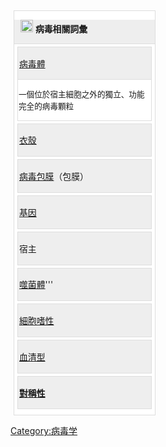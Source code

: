 <div class="infobox NavFrame" style="width:225px; margin:5px; padding:0px; border:1px solid #ddd; background:#fff; font-size:90%;">
<div class="NavHead" style="background:#eee; padding-left:10px; border-bottom:1px solid #ddd; font-size:110%; text-align:left; margin-bottom:-1px;">[[File:Wiktionary-logo.svg|20px]] '''病毒相關詞彙'''</div>
<div class="NavContent" style="text-align:left; padding:5px;">

<div class="NavFrame" style="margin-bottom:4px; padding:0px; border:1px solid #ddd; background:transparent;">
<div class="NavHead" style="background:#eee; border-bottom:1px solid #ddd; padding:2px; font-size:110%; margin-bottom:-1px; text-align:left;">[[病毒|病毒體]]</div>
<div class="NavContent" style="text-align:left; padding:1px;<!-- display:none; --><!-- REMOVED ON PURPOSE -->">
一個位於宿主細胞之外的獨立、功能完全的病毒顆粒
</div></div><!--

--><div class="NavFrame" style="margin-bottom:4px; padding:0px; border:1px solid #ddd; background:transparent;">
<div class="NavHead" style="background:#eee; border-bottom:1px solid #ddd; padding:2px; font-size:110%; margin-bottom:-1px; text-align:left;">[[衣殼]]</div>
<div class="NavContent" style="text-align:left; padding:1px; display:none;">
在病毒基因外包裹着的一層蛋白質外殼。衣殼由許多相同的、分子較小的蛋白質（這些蛋白質稱爲「殼粒」（capsomer））組成</div></div><!--

--><div class="NavFrame" style="margin-bottom:4px; padding:0px; border:1px solid #ddd; background:transparent;">
<div class="NavHead" style="background:#eee; border-bottom:1px solid #ddd; padding:2px; font-size:110%; margin-bottom:-1px; text-align:left;">[[病毒包膜]]（包膜）</div>
<div class="NavContent" style="text-align:left; padding:1px; display:none;">
一些病毒擁有的包裹病毒體的[[脂肪]]泡
</div></div><!--

--><div class="NavFrame" style="margin-bottom:4px; padding:0px; border:1px solid #ddd; background:transparent;">
<div class="NavHead" style="background:#eee; border-bottom:1px solid #ddd; padding:2px; font-size:110%; margin-bottom:-1px; text-align:left;">[[基因]]</div>
<div class="NavContent" style="text-align:left; padding:1px; display:none;">
一段[[DNA]]或[[RNA]]。如果把[[核苷酸]]比作字的話，那麼基因就是由核苷酸寫成的句子。基因會指導病毒的複製。一種病毒只能擁有[[DNA]]與[[RNA]]中的一種作爲它的遺傳物質。
</div></div><!--

--><div class="NavFrame" style="margin-bottom:4px; padding:0px; border:1px solid #ddd; background:transparent;">
<div class="NavHead" style="background:#eee; border-bottom:1px solid #ddd; padding:2px; font-size:110%; margin-bottom:-1px; text-align:left;">宿主</div>
<div class="NavContent" style="text-align:left; padding:1px; display:none;">
能被一種或多種病毒感染的動物、植物，或者[[細菌]]
</div></div><!--

--><div class="NavFrame" style="margin-bottom:4px; padding:0px; border:1px solid #ddd; background:transparent;">
<div class="NavHead" style="background:#eee; border-bottom:1px solid #ddd; padding:2px; font-size:110%; margin-bottom:-1px; text-align:left;">[[噬菌體]]'''
</div>
<div class="NavContent" style="text-align:left; padding:1px; display:none;">
能在細菌體內繁殖的病毒
</div></div><!--

--><div class="NavFrame" style="margin-bottom:4px; padding:0px; border:1px solid #ddd; background:transparent;">
<div class="NavHead" style="background:#eee; border-bottom:1px solid #ddd; padding:2px; font-size:110%; margin-bottom:-1px; text-align:left;">[[向性|細胞嗜性]]</div>
<div class="NavContent" style="text-align:left; padding:1px; display:none;">
細胞嗜性決定了會被病毒選爲繁殖場所的細胞的類型</div></div><!--

--><div class="NavFrame" style="margin-bottom:4px; padding:0px; border:1px solid #ddd; background:transparent;">
<div class="NavHead" style="background:#eee; border-bottom:1px solid #ddd; padding:2px; font-size:110%; margin-bottom:-1px; text-align:left;">[[血清型]]</div>
<div class="NavContent" style="text-align:left; padding:1px; display:none;">
病毒表面的抗原不同，血清型也就不同
</div></div><!--

--><div class="NavFrame" style="margin-bottom:4px; padding:0px; border:1px solid #ddd; background:transparent;">
<div class="NavHead" style="background:#eee; border-bottom:1px solid #ddd; padding:2px; font-size:110%; margin-bottom:-1px; text-align:left;">'''[[對稱性]]'''
</div>
<div class="NavContent" style="text-align:left; padding:1px; display:none;">
一種病毒如果（不同個體間）完全相同，而且具有立方體、螺旋形等複雜的結構，那麼它就具有對稱性。
</div></div>

<div style="text-align:center;">{{navbar|Virus glossary|plain=1}}</div>

</div></div>
<noinclude>[[Category:病毒学]]</noinclude>